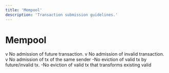 ```yaml
---
title: 'Mempool'
description: 'Transaction submission guidelines.'
---
```



# Mempool

v No admission of future transaction. v No admission of invalid transaction. v No admission of tx of
the same sender -No eviction of valid tx by future/invalid tx. -No eviction of valid tx that
transforms existing valid
